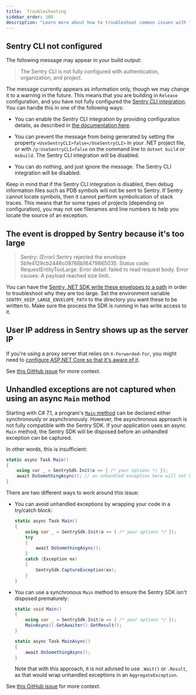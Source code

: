 ```yaml
---
title:  Troubleshooting
sidebar_order: 100
description: "Learn more about how to troubleshoot common issues with the .NET SDK. "
---
```


## Sentry CLI not configured

The following message may appear in your build output:

> The Sentry CLI is not fully configured with authentication, organization, and project.

The message currently appears as information only, though we may change it to a warning in the future.
This means that you are building in `Release` configuration, and you have not fully configured
the [Sentry CLI integration](../configuration/cli-integration).  You can handle this in one of the following ways:

- You can enable the Sentry CLI integration by providing configuration details, as described in [the documentation here](../configuration/cli-integration).

- You can prevent the message from being generated by setting the property `<UseSentryCLI>false</UseSentryCLI>` in your .NET project file,
  or with `/p:UseSentryCLI=false` on the command line to `dotnet build` or `msbuild`.  The Sentry CLI integration will be disabled.

- You can do nothing, and just ignore the message.  The Sentry CLI integration will be disabled.

Keep in mind that if the Sentry CLI integration is disabled, then debug information files such as PDB symbols
will not be sent to Sentry.  If Sentry cannot locate symbols, then it cannot perform symbolication of stack traces.
This means that for some types of projects (depending on configuration), you may not see filenames and line numbers
to help you locate the source of an exception.

## The event is dropped by Sentry because it's too large

> Sentry: (Error) Sentry rejected the envelope 5bfe4129cb2446c08768b16479865035. Status code: RequestEntityTooLarge. Error detail: failed to read request body. Error causes: A payload reached size limit..

You can have the [Sentry .NET SDK write these envelopes to a path](https://github.com/getsentry/sentry-dotnet/blob/e62013ca63436d2a786fb229570e96f42c7c4044/src/Sentry/Http/HttpTransportBase.cs#L341-L363) in order to troubleshoot why they are too large.
Set the environment variable `SENTRY_KEEP_LARGE_ENVELOPE_PATH` to the directory you want these to be written to.
Make sure the process the SDK is running in has write access to it.

## User IP address in Sentry shows up as the server IP

If you're using a proxy server that relies on `X-Forwarded-For`, you might need to [configure ASP.NET Core
so that it's aware of it](https://docs.microsoft.com/aspnet/core/host-and-deploy/proxy-load-balancer).

See [this GitHub issue](https://github.com/getsentry/sentry-dotnet/issues/258) for more context.

## Unhandled exceptions are not captured when using an async `Main` method

Starting with C# 7.1, a program's [`Main` method](https://docs.microsoft.com/dotnet/csharp/fundamentals/program-structure/main-command-line) can be declared either synchronously or asynchronously. However, the asynchronous approach is not fully compatible with the Sentry SDK. If your application uses an async `Main` method, the Sentry SDK will be disposed before an unhandled exception can be captured.

In other words, this is insufficient:

```csharp
static async Task Main()
{
    using var _ = SentrySdk.Init(o => { /* your options */ });
    await DoSomethingAsync(); // an unhandled exception here will not be captured by Sentry
}
```

There are two different ways to work around this issue:

- You can avoid unhandled exceptions by wrapping your code in a try/catch block:
  ```csharp
  static async Task Main()
  {
      using var _ = SentrySdk.Init(o => { /* your options */ });
      try
      {
          await DoSomethingAsync();
      }
      catch (Exception ex)
      {
          SentrySdk.CaptureException(ex);
      }
  }
  ```

- You can use a synchronous `Main` method to ensure the Sentry SDK isn't disposed prematurely:

  ```csharp
  static void Main()
  {
      using var _ = SentrySdk.Init(o => { /* your options */ });
      MainAsync().GetAwaiter().GetResult();
  }

  static async Task MainAsync()
  {
      await DoSomethingAsync();
  }
  ```

  Note that with this approach, it is not advised to use `.Wait()` or `.Result`, as that would wrap unhandled exceptions in an `AggregateException`.

See [this GitHub issue](https://github.com/getsentry/sentry-dotnet/issues/321) for more context.

<PlatformContent includePath="troubleshooting" />
